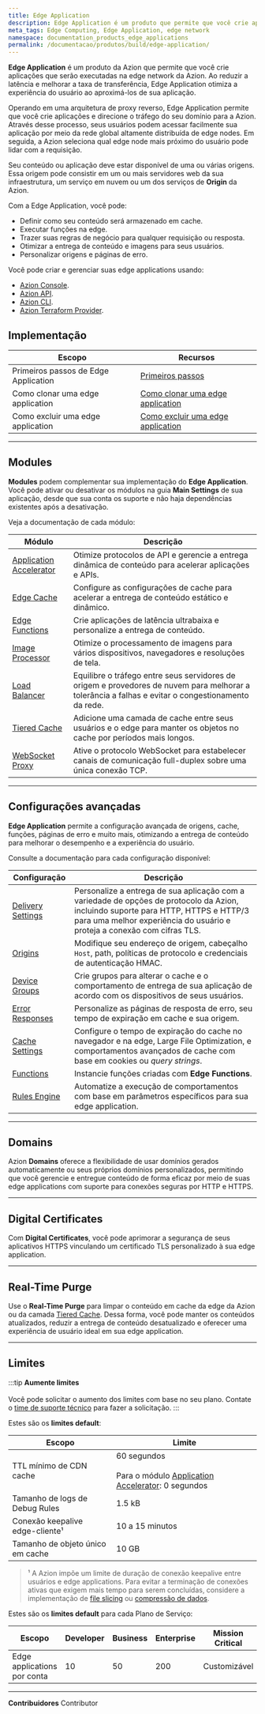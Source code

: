 ```yaml
---
title: Edge Application
description: Edge Application é um produto que permite que você crie aplicações na Edge Network da Azion, reduzindo latência e a taxa de transferência entre servidores de origem e usuários.
meta_tags: Edge Computing, Edge Application, edge network
namespace: documentation_products_edge_applications
permalink: /documentacao/produtos/build/edge-application/
---
```


**Edge Application** é um produto da Azion que permite que você crie aplicações que serão executadas na edge network da Azion. Ao reduzir a latência e melhorar a taxa de transferência, Edge Application otimiza a experiência do usuário ao aproximá-los de sua aplicação.

Operando em uma arquitetura de proxy reverso, Edge Application permite que você crie aplicações e direcione o tráfego do seu domínio para a Azion. Através desse processo, seus usuários podem acessar facilmente sua aplicação por meio da rede global altamente distribuída de edge nodes. Em seguida, a Azion seleciona qual edge node mais próximo do usuário pode lidar com a requisição.

Seu conteúdo ou aplicação deve estar disponível de uma ou várias origens. Essa origem pode consistir em um ou mais servidores web da sua infraestrutura, um serviço em nuvem ou um dos serviços de **Origin** da Azion.

Com a Edge Application, você pode:

- Definir como seu conteúdo será armazenado em cache.
- Executar funções na edge.
- Trazer suas regras de negócio para qualquer requisição ou resposta.
- Otimizar a entrega de conteúdo e imagens para seus usuários.
- Personalizar origens e páginas de erro.

<LinkButton outlined label="Crie sua primeira edge application" link="/pt-br/documentacao/produtos/ponto-de-partida/" />

Você pode criar e gerenciar suas edge applications usando:

- [Azion Console](https://console.azion.com/).
- [Azion API](https://api.azion.com).
- [Azion CLI](/pt-br/documentacao/produtos/azion-cli/visao-geral/).
- [Azion Terraform Provider](/pt-br/documentacao/produtos/terraform-provider/).

## Implementação

| Escopo | Recursos |
| --- | --- |
| Primeiros passos de Edge Application | [Primeiros passos](/pt-br/documentacao/produtos/build/edge-application/primeiros-passos/) |
| Como clonar uma edge application | [Como clonar uma edge application](/pt-br/documentacao/produtos/guias/clonar-edge-application/) |
| Como excluir uma edge application | [Como excluir uma edge application](/pt-br/documentacao/produtos/guias/excluir-edge-application/) |

---

## Modules

**Modules** podem complementar sua implementação do **Edge Application**. Você pode ativar ou desativar os módulos na guia **Main Settings** de sua aplicação, desde que sua conta os suporte e não haja dependências existentes após a desativação.

Veja a documentação de cada módulo:

| Módulo | Descrição |
| --- | --- |
| [Application Accelerator](/pt-br/documentacao/produtos/build/edge-application/application-accelerator/) | Otimize protocolos de API e gerencie a entrega dinâmica de conteúdo para acelerar aplicações e APIs. |
| [Edge Cache](/pt-br/documentacao/produtos/build/edge-application/edge-cache/) | Configure as configurações de cache para acelerar a entrega de conteúdo estático e dinâmico. |
| [Edge Functions](/pt-br/documentacao/produtos/build/edge-application/edge-functions/) | Crie aplicações de latência ultrabaixa e personalize a entrega de conteúdo. |
| [Image Processor](/pt-br/documentacao/produtos/build/edge-application/image-processor/) | Otimize o processamento de imagens para vários dispositivos, navegadores e resoluções de tela. |
| [Load Balancer](/pt-br/documentacao/produtos/build/edge-application/load-balancer/) | Equilibre o tráfego entre seus servidores de origem e provedores de nuvem para melhorar a tolerância a falhas e evitar o congestionamento da rede. |
| [Tiered Cache](/pt-br/documentacao/produtos/build/edge-application/tiered-cache/) | Adicione uma camada de cache entre seus usuários e o edge para manter os objetos no cache por períodos mais longos. |
| [WebSocket Proxy](/pt-br/documentacao/produtos/build/edge-application/websocket/) | Ative o protocolo WebSocket para estabelecer canais de comunicação full-duplex sobre uma única conexão TCP. |

---

## Configurações avançadas

**Edge Application** permite a configuração avançada de origens, cache, funções, páginas de erro e muito mais, otimizando a entrega de conteúdo para melhorar o desempenho e a experiência do usuário.

Consulte a documentação para cada configuração disponível:

| Configuração | Descrição |
| --- | --- |
| [Delivery Settings](/pt-br/documentacao/produtos/build/edge-application/main-settings/) | Personalize a entrega de sua aplicação com a variedade de opções de protocolo da Azion, incluindo suporte para HTTP, HTTPS e HTTP/3 para uma melhor experiência do usuário e proteja a conexão com cifras TLS. |
| [Origins](/pt-br/documentacao/produtos/build/edge-application/origins/) | Modifique seu endereço de origem, cabeçalho `Host`, path, políticas de protocolo e credenciais de autenticação HMAC. |
| [Device Groups](/pt-br/documentacao/produtos/build/edge-application/device-groups/) | Crie grupos para alterar o cache e o comportamento de entrega de sua aplicação de acordo com os dispositivos de seus usuários. |
| [Error Responses](/pt-br/documentacao/produtos/build/edge-application/error-responses/) | Personalize as páginas de resposta de erro, seu tempo de expiração em cache e sua origem. |
| [Cache Settings](/pt-br/documentacao/produtos/build/edge-application/cache-settings/) | Configure o tempo de expiração do cache no navegador e na edge, Large File Optimization, e comportamentos avançados de cache com base em cookies ou *query strings*. |
| [Functions](/pt-br/documentacao/produtos/build/edge-application/edge-functions-instances/) | Instancie funções criadas com **Edge Functions**. |
| [Rules Engine](/pt-br/documentacao/produtos/build/edge-application/rules-engine/) | Automatize a execução de comportamentos com base em parâmetros específicos para sua edge application. |

---

## Domains

Azion **Domains** oferece a flexibilidade de usar domínios gerados automaticamente ou seus próprios domínios personalizados, permitindo que você gerencie e entregue conteúdo de forma eficaz por meio de suas edge applications com suporte para conexões seguras por HTTP e HTTPS.

<LinkButton outlined label="Saiba mais sobre Domains" link="/pt-br/documentacao/produtos/build/edge-application/domains/" />

---

## Digital Certificates

Com **Digital Certificates**, você pode aprimorar a segurança de seus aplicativos HTTPS vinculando um certificado TLS personalizado à sua edge application.

<LinkButton outlined label="Saiba mais sobre Digital Certificates" link="/pt-br/documentacao/produtos/build/edge-application/digital-certificates/" />

---

## Real-Time Purge

Use o **Real-Time Purge** para limpar o conteúdo em cache da edge da Azion ou da camada [Tiered Cache](/pt-br/documentacao/produtos/build/edge-application/tiered-cache/). Dessa forma, você pode manter os conteúdos atualizados, reduzir a entrega de conteúdo desatualizado e oferecer uma experiência de usuário ideal em sua edge application.

<LinkButton outlined label="Saiba mais sobre Real-Time Purge" link="/pt-br/documentacao/produtos/build/edge-application/real-time-purge/" />

---

## Limites

:::tip
**Aumente limites** <br></br>
Você pode solicitar o aumento dos limites com base no seu plano. Contate o [time de suporte técnico](/pt-br/documentacao/servicos/suporte/) para fazer a solicitação.
:::

Estes são os **limites default**:

| Escopo | Limite |
| --- | --- |
| TTL mínimo de CDN cache | 60 segundos<br /><br />Para o módulo [Application Accelerator](/pt-br/documentacao/produtos/build/edge-application/application-accelerator/): 0 segundos |
| Tamanho de logs de Debug Rules | 1.5 kB |
| Conexão keepalive edge-cliente¹ |  10 a 15 minutos |
| Tamanho de objeto único em cache | 10 GB |

> ¹ A Azion impõe um limite de duração de conexão keepalive entre usuários e edge applications. Para evitar a terminação de conexões ativas que exigem mais tempo para serem concluídas, considere a implementação de [file slicing](/pt-br/documentacao/produtos/build/edge-application/edge-cache/#slice-settings) ou [compressão de dados](/pt-br/documentacao/produtos/guias/gzip-compression/).

Estes são os **limites default** para cada Plano de Serviço:

| Escopo | Developer | Business | Enterprise | Mission Critical |
| --- | --- | --- | --- | --- |
| Edge applications por conta | 10 | 50 | 200 | Customizável |

---


**Contribuidores** <ContributorList>Contributor</ContributorList>
